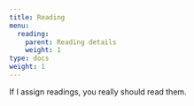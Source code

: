 ```yaml
---
title: Reading
menu:
  reading:
    parent: Reading details
    weight: 1
type: docs
weight: 1
---
```


If I assign readings, you really should read them.
